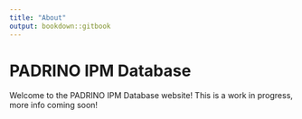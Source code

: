 ```yaml
---
title: "About"
output: bookdown::gitbook
---
```


# PADRINO IPM Database

Welcome to the PADRINO IPM Database website! This is a work in progress, more info coming soon! 